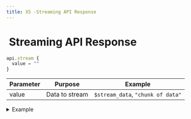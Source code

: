 ```yaml
---
title: XS -Streaming API Response
---
```


# <img src="../assets/docuBadge (11).png" alt="" data-size="line"> Streaming API Response <a href="#xs-streaming-api-response" id="xs-streaming-api-response"></a>

```javascript
api.stream {
  value = ""
}
```

| Parameter | Purpose        | Example                           |
| --------- | -------------- | --------------------------------- |
| value     | Data to stream | `$stream_data`, `"chunk of data"` |

<details>

<summary>Example</summary>

```javascript
api.stream {
  value = $processed_chunk
}
```

* Streams data to client
* Supports chunked transfer
* Used in server-sent events
* Maintains open connection

</details>

